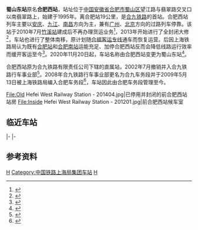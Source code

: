 {{about|1995年与合九线同时建成的合肥西站|名称相似的车站|合肥西站 (消歧义)}}
{{Infobox station
| name                = 蜀山东站
| eng_name            = Shushandong Railway Station
|symbol_right = {{rint|cn|rail}}
| image               = Hefeixi Railway Station (20150807133914).JPG
| alt                 = 
| caption             = 摄于本站仍称合肥西站时
| country             = {{PRC}}
| borough             = [[安徽省|安徽省]][[合肥市|合肥市]][[蜀山区|蜀山区]]
| address             =
| coordinates         = {{coord|31.834066|117.210456|display=inline,title}}
| owned               = [[上海局集团|上海局集团]]合肥车务段
| operator            = 
| line                = [[合武铁路|合武铁路]]、[[宁西铁路|宁西铁路]]、[[合九铁路|合九铁路]]
| distance            = 
| classification      = 
| platform            = 
| tracks              = 10
| train_operators     = 
| connections         = 
| disabled            =
| exits               =
| code                = 19808<ref>{{cite book|title=中华人民共和国铁路车站代码（GB/T 10302-2010）|publisher=中国标准出版社|year=2010|isbn=155066140495|ignore-isbn-error=true|pages=14}}</ref>
| commercial_code     = HTH
| pinyin_code         = SSD
| zone                = 
| website             = 
| opened              = {{Start date|1995}}
| former = 合肥西站
| closed              = 
| passengers          = 
| pass_year           = 
| pass_rank           = 
| adjacent            = 
|route_map = {{合肥铁路车站RDT|蜀山东站}}
}}

'''蜀山东站'''原名'''合肥西站'''，站址位于[[中国|中国]][[安徽省|安徽省]][[合肥市|合肥市]][[蜀山区|蜀山区]]望江路与翡翠路交叉口以南翡翠路上，始建于1995年。离合肥站19公里，是[[合九铁路|合九铁路]]的首站。合肥西站列车主要以[[安庆|安庆]]、[[九江|九江]]、[[南昌|南昌]]方向为主，兼有[[广州|广州]]、[[北京|北京]]方向的过路列车停靠。该站于2010年7月[[竹溪站|竹溪站]]建成后不再办理货运业务<ref>{{cite news|title=火车西站从此“缺货”|url=http://news.sina.com.cn/c/2010-07-23/123717853150s.shtml|work=新安晚报|publisher=新浪网|date=2010-07-23|accessdate=2020-07-13|archive-date=2020-07-13|archive-url=https://web.archive.org/web/20200713043606/http://news.sina.com.cn/c/2010-07-23/123717853150s.shtml|dead-url=no}}</ref>，2013年开始进行了全封闭大修<Ref>
{{cite news|title=合肥火车西站26日晚拉开改造序幕（图）|url=http://news.sina.com.cn/o/p/2013-08-27/084628057665.shtml|publisher=新浪网|work=中安在线|date=2013-08-27|accessdate=2020-06-26|archive-date=2020-06-29|archive-url=https://web.archive.org/web/20200629024649/http://news.sina.com.cn/o/p/2013-08-27/084628057665.shtml|dead-url=no}}
</ref>，车站也进行了整体南移，原计划随[[合福客运专线|合福客运专线]]通车而恢复运营。后因上海铁路局认为既有[[合肥站|合肥站]]和[[合肥南站|合肥南站]]运能充足、加停合肥西站反而会降低线路运行效率而缓开客运至今<ref>{{cite news|title=新合肥西站修改原初步设计：站房面积调增7倍，投资近百亿|url=https://www.yangtse.com/zncontent/290122.html|publisher=扬子晚报|date=2020-02-19}}</ref>。2020年11月20日起，车站名称由合肥西站变更为蜀山东站<ref>{{cite news|title=安徽两车站将更名：合肥西站改为蜀山东站，安庆西站改怀宁站|url=https://www.thepaper.cn/newsDetail_forward_9817980|work=长三角铁路|publisher=澎湃新闻|date=2020-11-02}}</ref>。

合肥西站原为合九铁路有限责任公司下辖的直属站，2002年7月撤销并入合九铁路行车事业部<ref>{{cite journal|author=《合肥年鉴》编辑部|title=2003合肥年鉴|publisher=黄山书社|year=2003|isbn=7-80630-921-7}}</ref>。2008年合九铁路行车事业部更名为合九车务段并于2009年5月13日被上海铁路局编入合肥车务段<ref>{{cite book|author=安庆市地方志办公室|title=2013安庆年鉴|publisher=安徽人民出版社|year=2013|isbn=978-7-5461-3753-7}}</ref>{{rp|102}}，车站因此由合肥车务段管理至今。

<gallery>
File:Old Hefei West Railway Station - 201404.jpg|已停用并封闭的前合肥西站站房
File:Inside Hefei West Railway Station - 201201.jpg|前合肥西站候车室
</gallery>
==临近车站==
{{start rail box|[[中国铁路|中国铁路]]}}
{{s-inop|[[合肥西站|合肥西站]]（建设中）|[[合肥站|合肥站]]、[[合肥北城站|合肥北城站]]方向|rows=3}} 
{{s-line|[[宁西铁路|宁西铁路]]}}
{{s-inop|[[长安集站|长安集站]]|[[西安站|西安站]]方向}}  
|-
{{s-line|[[合九铁路|合九铁路]]<br>[[合安九客运专线|合安九客运专线]]}} 
{{s-inop|[[竹溪站|竹溪站]]|[[九江站|九江站]]、[[安庆站|安庆站]]方向}} 
|-
{{s-line|[[合福高速铁路|合福高速铁路]]<br />← ?km 蜀山东站 13km →}} 
{{s-inop|[[合肥南站|合肥南站]]|[[福州站|福州站]]方向}} 
{{end box}}

==参考资料==
{{Commonscat|Shushandong Railway Station}}
{{reflist}}

{{合肥市公共交通网络}}
{{宁西铁路}}
{{合九铁路}}
{{合福客运专线}}
{{合安九客运专线}}
[[Category:蜀山区铁路车站|H]]
[[Category:中国铁路上海局集团车站|Category:中国铁路上海局集团车站]]
[[Category:1995年启用的铁路车站|H]]